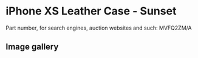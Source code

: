 # iPhone XS Leather Case - Sunset

Part number, for search engines, auction websites and such: MVFQ2ZM/A

## Image gallery

<div style={{ width: "768px" }}>
  <GalleryComponent
    images={[
      {
        original: "/everysource/MVFQ2",
        thumbnail: "/everypreview/MVFQ2",
      },
      {
        original: "/everysource/MVFQ2_AV1_GOLD",
        thumbnail: "/everypreview/MVFQ2_AV1_GOLD",
      },
      {
        original: "/everysource/MVFQ2_AV1_SILVER",
        thumbnail: "/everypreview/MVFQ2_AV1_SILVER",
      },
      {
        original: "/everysource/MVFQ2_AV1_SPACE_GRAY",
        thumbnail: "/everypreview/MVFQ2_AV1_SPACE_GRAY",
      },
      {
        original: "/everysource/MVFQ2_AV2",
        thumbnail: "/everypreview/MVFQ2_AV2",
      }
    ]}
  />
</div>